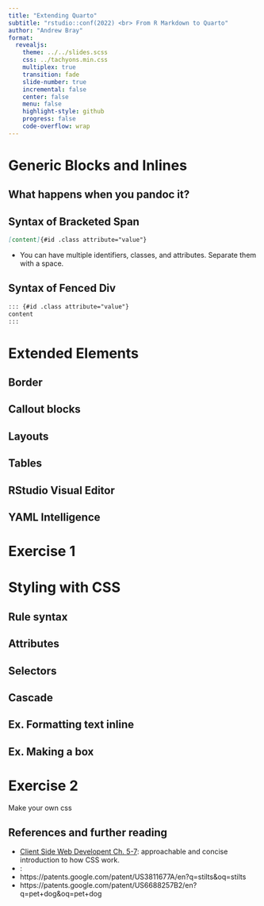 ```yaml
---
title: "Extending Quarto"
subtitle: "rstudio::conf(2022) <br> From R Markdown to Quarto"
author: "Andrew Bray"
format:
  revealjs:
    theme: ../../slides.scss
    css: ../tachyons.min.css
    multiplex: true
    transition: fade
    slide-number: true
    incremental: false 
    center: false
    menu: false
    highlight-style: github
    progress: false
    code-overflow: wrap
---
```


# Generic Blocks and Inlines

## What happens when you pandoc it?

## Syntax of Bracketed Span

```.markdown
[content]{#id .class attribute="value"}
```

- You can have multiple identifiers, classes, and attributes. Separate them with a space.



## Syntax of Fenced Div

```.markdown
::: {#id .class attribute="value"}
content
:::
```

# Extended Elements

## Border

## Callout blocks

## Layouts

## Tables

## RStudio Visual Editor

## YAML Intelligence

# Exercise 1

# Styling with CSS

## Rule syntax

## Attributes

## Selectors

## Cascade

## Ex. Formatting text inline

## Ex. Making a box

# Exercise 2

Make your own css

## References and further reading {.smaller}

- [Client Side Web Developent Ch. 5-7](https://info340.github.io/css.html): approachable and concise introduction to how CSS work.
- [](): 
- https://patents.google.com/patent/US3811677A/en?q=stilts&oq=stilts
- https://patents.google.com/patent/US6688257B2/en?q=pet+dog&oq=pet+dog